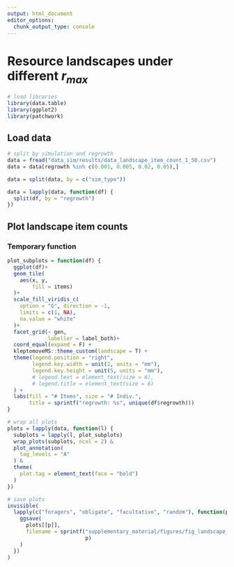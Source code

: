```yaml
---
output: html_document
editor_options: 
  chunk_output_type: console
---
```


# Resource landscapes under different $r_{max}$

```r
# load libraries
library(data.table)
library(ggplot2)
library(patchwork)
```

## Load data

```r
# split by simulation and regrowth
data = fread("data_sim/results/data_landscape_item_count_1_50.csv")
data = data[regrowth %in% c(0.001, 0.005, 0.02, 0.05),]

data = split(data, by = c("sim_type"))

data = lapply(data, function(df) {
  split(df, by = "regrowth")
})
```

## Plot landscape item counts

### Temporary function

```r
plot_subplots = function(df) {
  ggplot(df)+
  geom_tile(
    aes(x, y,
        fill = items)
  )+
  scale_fill_viridis_c(
    option = "G", direction = -1,
    limits = c(1, NA),
    na.value = "white"
  )+
  facet_grid(~ gen,
             labeller = label_both)+
  coord_equal(expand = F) +
  kleptomoveMS::theme_custom(landscape = T) +
  theme(legend.position = "right",
        legend.key.width = unit(1, units = "mm"),
        legend.key.height = unit(5, units = "mm"),
        # legend.text = element_text(size = 6),
        # legend.title = element_text(size = 6)
  ) +
  labs(fill = "# Items", size = "# Indiv.",
       title = sprintf("regrowth: %s", unique(df$regrowth)))
}
```


```r
# wrap all plots
plots = lapply(data, function(l) {
  subplots = lapply(l, plot_subplots)
  wrap_plots(subplots, ncol = 2) &
  plot_annotation(
    tag_levels = "A"
  ) &
  theme(
    plot.tag = element_text(face = "bold")
  ) 
})

# save plots
invisible(
  lapply(c("foragers", "obligate", "facultative", "random"), function(p) {
    ggsave(
      plots[[p]],
      filename = sprintf("supplementary_material/figures/fig_landscape_rmax_%s.png",
                         p)
    )
  })
)
```

